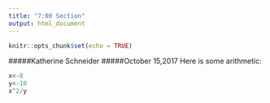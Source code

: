 ```yaml
---
title: "7:00 Section"
output: html_document
---
```


```r
knitr::opts_chunk$set(echo = TRUE)
```

#####Katherine Schneider
#####October 15,2017
Here is some arithmetic:

```r
x<-8
y<-10
x^2/y
```

